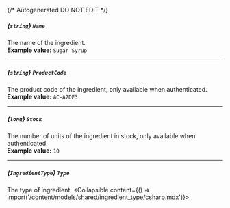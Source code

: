 {/* Autogenerated DO NOT EDIT  */}

##### *{`string`}* `Name`
The name of the ingredient.
<br/>
**Example value:** `Sugar Syrup`

---
##### *{`string`}* `ProductCode`
The product code of the ingredient, only available when authenticated.
<br/>
**Example value:** `AC-A2DF3`

---
##### *{`long`}* `Stock`
The number of units of the ingredient in stock, only available when authenticated.
<br/>
**Example value:** `10`

---
##### *{`IngredientType`}* `Type`
The type of ingredient.
<Collapsible content={() => import('/content/models/shared/ingredient_type/csharp.mdx')}>
</Collapsible>

